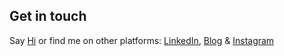 ## Get in touch

Say [Hi](mailto:avi+home@subconscious.ai) or find me on other platforms: [LinkedIn](https://www.linkedin.com/in/aviyashchin), [Blog](https://medium.com/@avi.yashchin) & [Instagram](https://www.instagram.com/aviyashchin/)
